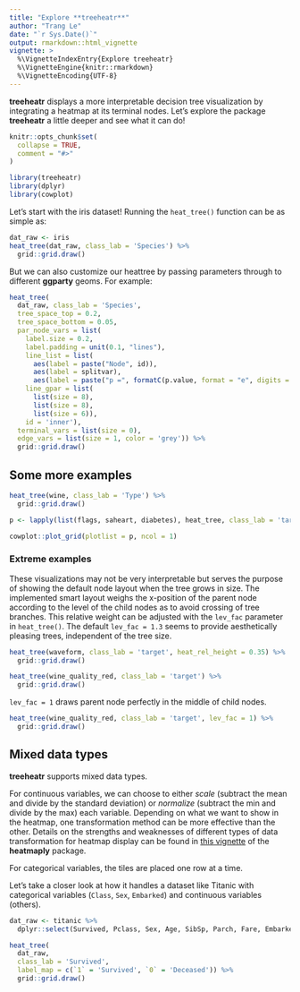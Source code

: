 ```yaml
---
title: "Explore **treeheatr**"
author: "Trang Le"
date: "`r Sys.Date()`"
output: rmarkdown::html_vignette
vignette: >
  %\VignetteIndexEntry{Explore treeheatr}
  %\VignetteEngine{knitr::rmarkdown}
  %\VignetteEncoding{UTF-8}
---
```


**treeheatr** displays a more interpretable decision tree visualization by integrating a heatmap at its terminal nodes.
Let's explore the package **treeheatr** a little deeper and see what it can do!


```r
knitr::opts_chunk$set(
  collapse = TRUE,
  comment = "#>"
)
```

```r
library(treeheatr)
library(dplyr)
library(cowplot)
```

Let's start with the iris dataset!
Running the `heat_tree()` function can be as simple as:

```r
dat_raw <- iris
heat_tree(dat_raw, class_lab = 'Species') %>% 
  grid::grid.draw()
```

But we can also customize our heattree by passing parameters through to different **ggparty** geoms.
For example:

```r
heat_tree(
  dat_raw, class_lab = 'Species',
  tree_space_top = 0.2,
  tree_space_bottom = 0.05,
  par_node_vars = list(
    label.size = 0.2,
    label.padding = unit(0.1, "lines"),
    line_list = list(
      aes(label = paste("Node", id)),
      aes(label = splitvar),
      aes(label = paste("p =", formatC(p.value, format = "e", digits = 2)))),
    line_gpar = list(
      list(size = 8),
      list(size = 8),
      list(size = 6)),
    id = 'inner'),
  terminal_vars = list(size = 0),
  edge_vars = list(size = 1, color = 'grey')) %>% 
  grid::grid.draw()
```

## Some more examples

```r
heat_tree(wine, class_lab = 'Type') %>% 
  grid::grid.draw()
```

```r
p <- lapply(list(flags, saheart, diabetes), heat_tree, class_lab = 'target')

cowplot::plot_grid(plotlist = p, ncol = 1)
```


### Extreme examples

These visualizations may not be very interpretable but serves the purpose of showing the default node layout when the tree grows in size.
The implemented smart layout weighs the x-position of the parent node according to the level of the child nodes as to avoid crossing of tree branches.
This relative weight can be adjusted with the `lev_fac` parameter in `heat_tree()`.
The default `lev_fac = 1.3` seems to provide aesthetically pleasing trees, independent of the tree size.

```r
heat_tree(waveform, class_lab = 'target', heat_rel_height = 0.35) %>% 
  grid::grid.draw()
```

```r
heat_tree(wine_quality_red, class_lab = 'target') %>% 
  grid::grid.draw()
```

`lev_fac = 1` draws parent node perfectly in the middle of child nodes.

```r
heat_tree(wine_quality_red, class_lab = 'target', lev_fac = 1) %>% 
  grid::grid.draw()
```


## Mixed data types

**treeheatr** supports mixed data types.

For continuous variables, we can choose to either *scale* (subtract the mean and divide by the standard deviation) or *normalize* (subtract the min and divide by the max) each variable.
Depending on what we want to show in the heatmap, one transformation method can be more effective than the other.
Details on the strengths and weaknesses of different types of data transformation for heatmap display can be found in [this vignette]( https://cran.r-project.org/web/packages/heatmaply/vignettes/heatmaply.html#data-transformation-scaling-normalize-and-percentize) of the **heatmaply** package.

For categorical variables, the tiles are placed one row at a time.

Let's take a closer look at how it handles a dataset like Titanic with categorical variables (`Class`, `Sex`, `Embarked`) and continuous variables (others).


```r
dat_raw <- titanic %>%
  dplyr::select(Survived, Pclass, Sex, Age, SibSp, Parch, Fare, Embarked) 

heat_tree(
  dat_raw,
  class_lab = 'Survived',
  label_map = c(`1` = 'Survived', `0` = 'Deceased')) %>% 
  grid::grid.draw()
```

